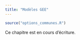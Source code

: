 ```yaml
---
title: "Modèles GEE"
---
```


```r
source("options_communes.R")
```

<div class="important">
Ce chapitre est en cours d'écriture.
</div>
